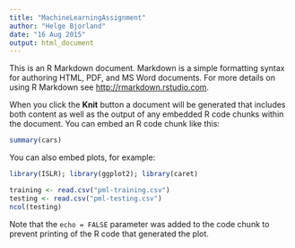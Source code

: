```yaml
---
title: "MachineLearningAssignment"
author: "Helge Bjorland"
date: "16 Aug 2015"
output: html_document
---
```


This is an R Markdown document. Markdown is a simple formatting syntax for authoring HTML, PDF, and MS Word documents. For more details on using R Markdown see <http://rmarkdown.rstudio.com>.

When you click the **Knit** button a document will be generated that includes both content as well as the output of any embedded R code chunks within the document. You can embed an R code chunk like this:

```r
summary(cars)
```

You can also embed plots, for example:

```r
library(ISLR); library(ggplot2); library(caret)

training <- read.csv("pml-training.csv")
testing <- read.csv("pml-testing.csv")
ncol(testing)
```

Note that the `echo = FALSE` parameter was added to the code chunk to prevent printing of the R code that generated the plot.
